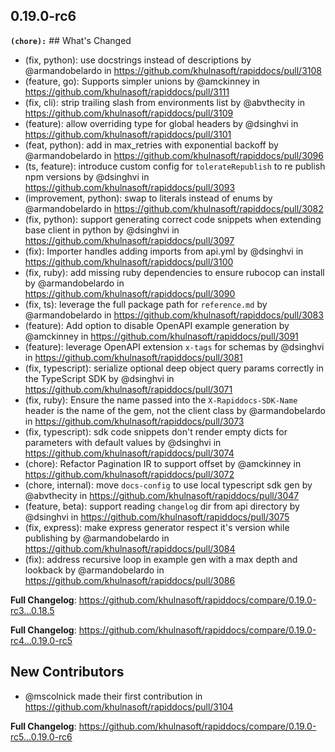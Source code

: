 ## 0.19.0-rc6
**`(chore):`** ## What's Changed
* (fix, python): use docstrings instead of descriptions by @armandobelardo in https://github.com/khulnasoft/rapiddocs/pull/3108
* (feature, go): Supports simpler unions by @amckinney in https://github.com/khulnasoft/rapiddocs/pull/3111
* (fix, cli): strip trailing slash from environments list by @abvthecity in https://github.com/khulnasoft/rapiddocs/pull/3109
* (feature): allow overriding type for global headers by @dsinghvi in https://github.com/khulnasoft/rapiddocs/pull/3101
* (feat, python): add in max_retries with exponential backoff by @armandobelardo in https://github.com/khulnasoft/rapiddocs/pull/3096
* (ts, feature): introduce custom config for `tolerateRepublish` to re publish npm versions by @dsinghvi in https://github.com/khulnasoft/rapiddocs/pull/3093
* (improvement, python): swap to literals instead of enums by @armandobelardo in https://github.com/khulnasoft/rapiddocs/pull/3082
* (fix, python): support generating correct code snippets when extending base client in python by @dsinghvi in https://github.com/khulnasoft/rapiddocs/pull/3097
* (fix): Importer handles adding imports from api.yml  by @dsinghvi in https://github.com/khulnasoft/rapiddocs/pull/3100
* (fix, ruby): add missing ruby dependencies to ensure rubocop can install by @armandobelardo in https://github.com/khulnasoft/rapiddocs/pull/3090
* (fix, ts): leverage the full package path for `reference.md` by @armandobelardo in https://github.com/khulnasoft/rapiddocs/pull/3083
* (feature): Add option to disable OpenAPI example generation by @amckinney in https://github.com/khulnasoft/rapiddocs/pull/3091
* (feature): leverage OpenAPI extension `x-tags` for schemas by @dsinghvi in https://github.com/khulnasoft/rapiddocs/pull/3081
* (fix, typescript): serialize optional deep object query params correctly in the TypeScript SDK  by @dsinghvi in https://github.com/khulnasoft/rapiddocs/pull/3071
* (fix, ruby): Ensure the name passed into the `X-Rapiddocs-SDK-Name` header is the name of the gem, not the client class by @armandobelardo in https://github.com/khulnasoft/rapiddocs/pull/3073
* (fix, typescript): sdk code snippets don't render empty dicts for parameters with default values by @dsinghvi in https://github.com/khulnasoft/rapiddocs/pull/3074
* (chore): Refactor Pagination IR to support offset by @amckinney in https://github.com/khulnasoft/rapiddocs/pull/3072
* (chore, internal): move `docs-config` to use local typescript sdk gen by @abvthecity in https://github.com/khulnasoft/rapiddocs/pull/3047
* (feature, beta): support reading `changelog` dir from api directory by @dsinghvi in https://github.com/khulnasoft/rapiddocs/pull/3075
* (fix, express): make express generator respect it's version while publishing by @armandobelardo in https://github.com/khulnasoft/rapiddocs/pull/3084
* (fix): address recursive loop in example gen with a max depth and lookback by @armandobelardo in https://github.com/khulnasoft/rapiddocs/pull/3086


**Full Changelog**: https://github.com/khulnasoft/rapiddocs/compare/0.19.0-rc3...0.18.5


**Full Changelog**: https://github.com/khulnasoft/rapiddocs/compare/0.19.0-rc4...0.19.0-rc5

## New Contributors
* @mscolnick made their first contribution in https://github.com/khulnasoft/rapiddocs/pull/3104

**Full Changelog**: https://github.com/khulnasoft/rapiddocs/compare/0.19.0-rc5...0.19.0-rc6

